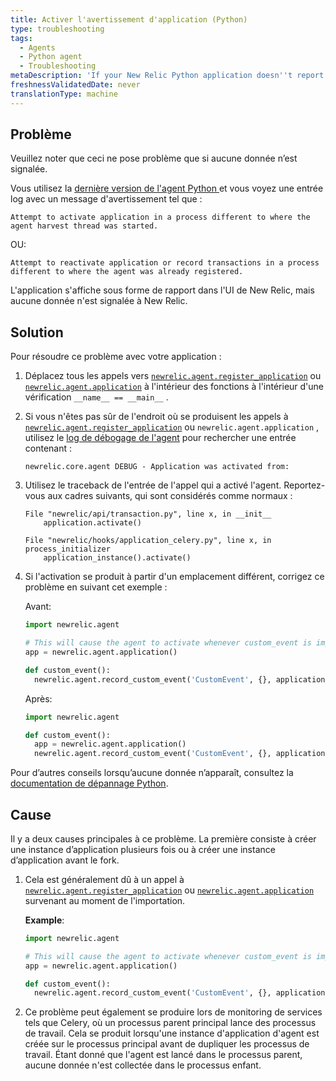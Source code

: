 ```yaml
---
title: Activer l'avertissement d'application (Python)
type: troubleshooting
tags:
  - Agents
  - Python agent
  - Troubleshooting
metaDescription: 'If your New Relic Python application doesn''t report data and you see an activation warning message, try these troubleshooting steps.'
freshnessValidatedDate: never
translationType: machine
---
```


## Problème

<Callout variant="important">
  Veuillez noter que ceci ne pose problème que si aucune donnée n’est signalée.
</Callout>

Vous utilisez la [dernière version de l&apos;agent Python ](/docs/release-notes/agent-release-notes/python-release-notes)et vous voyez une entrée log avec un message d&apos;avertissement tel que :

```
Attempt to activate application in a process different to where the agent harvest thread was started.
```

OU:

```
Attempt to reactivate application or record transactions in a process different to where the agent was already registered.
```

L&apos;application s&apos;affiche sous forme de rapport dans l&apos;UI de New Relic, mais aucune donnée n&apos;est signalée à New Relic.

## Solution

Pour résoudre ce problème avec votre application :

1. Déplacez tous les appels vers [`newrelic.agent.register_application`](/docs/agents/python-agent/python-agent-api/register_application) ou [`newrelic.agent.application`](/docs/agents/python-agent/python-agent-api/application) à l&apos;intérieur des fonctions à l&apos;intérieur d&apos;une vérification `__name__ == __main__` .

2. Si vous n&apos;êtes pas sûr de l&apos;endroit où se produisent les appels à [`newrelic.agent.register_application`](/docs/agents/python-agent/python-agent-api/register_application) ou `newrelic.agent.application` , utilisez le [log de débogage de l&apos;agent](/docs/agents/python-agent/troubleshooting/python-agent-logging) pour rechercher une entrée contenant :

   ```
   newrelic.core.agent DEBUG - Application was activated from:
   ```

3. Utilisez le traceback de l&apos;entrée de l&apos;appel qui a activé l&apos;agent. Reportez-vous aux cadres suivants, qui sont considérés comme normaux :

   ```
   File "newrelic/api/transaction.py", line x, in __init__
       application.activate()
   ```

   ```
   File "newrelic/hooks/application_celery.py", line x, in process_initializer
       application_instance().activate()
   ```

4. Si l&apos;activation se produit à partir d&apos;un emplacement différent, corrigez ce problème en suivant cet exemple :

   Avant:

   ```py
   import newrelic.agent

   # This will cause the agent to activate whenever custom_event is imported
   app = newrelic.agent.application()

   def custom_event():
     newrelic.agent.record_custom_event('CustomEvent', {}, application=app)
   ```

   Après:

   ```py
   import newrelic.agent

   def custom_event():
     app = newrelic.agent.application()
     newrelic.agent.record_custom_event('CustomEvent', {}, application=app)
   ```

Pour d’autres conseils lorsqu’aucune donnée n’apparaît, consultez la [documentation de dépannage Python](/docs/agents/python-agent/troubleshooting/no-data-appears-python).

## Cause

Il y a deux causes principales à ce problème. La première consiste à créer une instance d’application plusieurs fois ou à créer une instance d’application avant le fork.

1. Cela est généralement dû à un appel à [`newrelic.agent.register_application`](/docs/agents/python-agent/python-agent-api/register_application) ou [`newrelic.agent.application`](/docs/agents/python-agent/python-agent-api/application) survenant au moment de l&apos;importation.

   <DNT>**Example**</DNT>:

   ```py
   import newrelic.agent

   # This will cause the agent to activate whenever custom_event is imported
   app = newrelic.agent.application()

   def custom_event():
     newrelic.agent.record_custom_event('CustomEvent', {}, application=app)
   ```

2. Ce problème peut également se produire lors de monitoring de services tels que Celery, où un processus parent principal lance des processus de travail. Cela se produit lorsqu&apos;une instance d&apos;application d&apos;agent est créée sur le processus principal avant de dupliquer les processus de travail. Étant donné que l&apos;agent est lancé dans le processus parent, aucune donnée n&apos;est collectée dans le processus enfant.